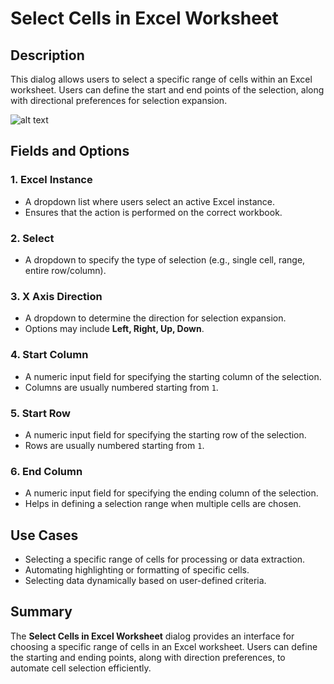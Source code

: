 # Select Cells in Excel Worksheet

## Description

This dialog allows users to select a specific range of cells within an Excel worksheet. Users can define the start and end points of the selection, along with directional preferences for selection expansion.

![alt text](../../../assets/excel/select-cells-in-excel-worksheet.png)

## Fields and Options

### 1. **Excel Instance**   

- A dropdown list where users select an active Excel instance.  
- Ensures that the action is performed on the correct workbook.  

### 2. **Select**   

- A dropdown to specify the type of selection (e.g., single cell, range, entire row/column).  

### 3. **X Axis Direction**   

- A dropdown to determine the direction for selection expansion.  
- Options may include **Left, Right, Up, Down**.  

### 4. **Start Column**   

- A numeric input field for specifying the starting column of the selection.  
- Columns are usually numbered starting from `1`.  

### 5. **Start Row**   

- A numeric input field for specifying the starting row of the selection.  
- Rows are usually numbered starting from `1`.  

### 6. **End Column**   

- A numeric input field for specifying the ending column of the selection.  
- Helps in defining a selection range when multiple cells are chosen.  

## Use Cases  

- Selecting a specific range of cells for processing or data extraction.  
- Automating highlighting or formatting of specific cells.  
- Selecting data dynamically based on user-defined criteria.  

## Summary  

The **Select Cells in Excel Worksheet** dialog provides an interface for choosing a specific range of cells in an Excel worksheet. Users can define the starting and ending points, along with direction preferences, to automate cell selection efficiently.  